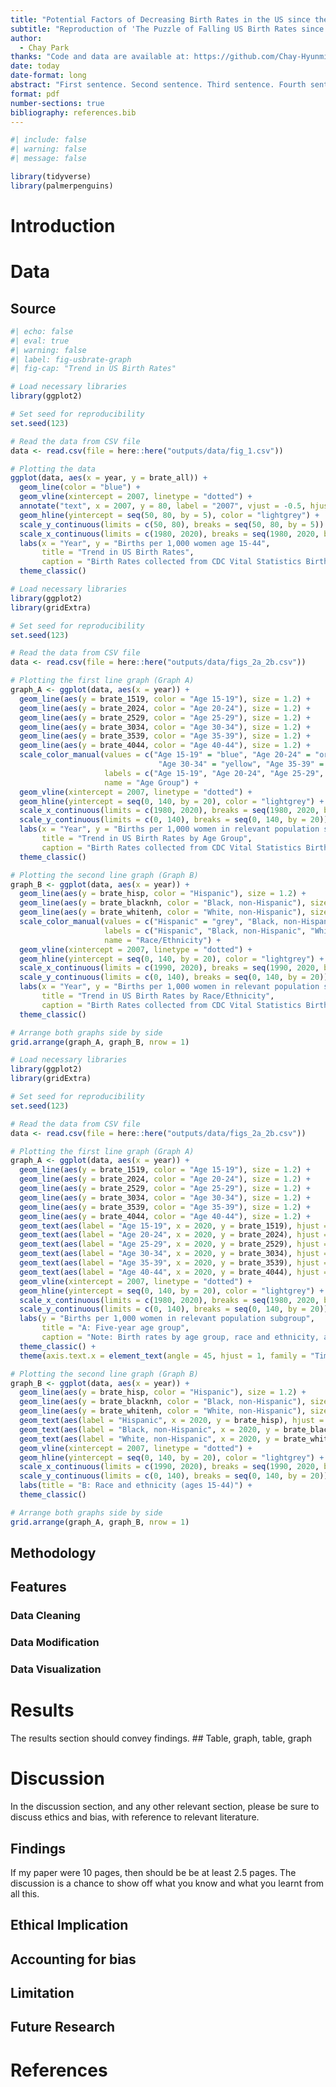```yaml
---
title: "Potential Factors of Decreasing Birth Rates in the US since the Great Recession and Beyond"
subtitle: "Reproduction of 'The Puzzle of Falling US Birth Rates since the Great Recession'(Kearney, Levine & Pardue, 2022)"
author: 
  - Chay Park
thanks: "Code and data are available at: https://github.com/Chay-HyunminPark/Social-Science-Study."
date: today
date-format: long
abstract: "First sentence. Second sentence. Third sentence. Fourth sentence."
format: pdf
number-sections: true
bibliography: references.bib
---
```


```r
#| include: false
#| warning: false
#| message: false

library(tidyverse)
library(palmerpenguins)
```


# Introduction


# Data {#sec-data}

## Source

```r
#| echo: false
#| eval: true
#| warning: false
#| label: fig-usbrate-graph
#| fig-cap: "Trend in US Birth Rates"

# Load necessary libraries
library(ggplot2)

# Set seed for reproducibility
set.seed(123)

# Read the data from CSV file
data <- read.csv(file = here::here("outputs/data/fig_1.csv"))

# Plotting the data
ggplot(data, aes(x = year, y = brate_all)) +
  geom_line(color = "blue") +
  geom_vline(xintercept = 2007, linetype = "dotted") +
  annotate("text", x = 2007, y = 80, label = "2007", vjust = -0.5, hjust = 0.5, color = "black") +
  geom_hline(yintercept = seq(50, 80, by = 5), color = "lightgrey") +
  scale_y_continuous(limits = c(50, 80), breaks = seq(50, 80, by = 5)) +
  scale_x_continuous(limits = c(1980, 2020), breaks = seq(1980, 2020, by = 1), labels = function(x) ifelse(x %% 5 == 0, x, "")) +
  labs(x = "Year", y = "Births per 1,000 women age 15-44",
       title = "Trend in US Birth Rates",
       caption = "Birth Rates collected from CDC Vital Statistics Births Reports for 2015, 2019, and 2020.") +
  theme_classic()

```
```r
# Load necessary libraries
library(ggplot2)
library(gridExtra)

# Set seed for reproducibility
set.seed(123)

# Read the data from CSV file
data <- read.csv(file = here::here("outputs/data/figs_2a_2b.csv"))

# Plotting the first line graph (Graph A)
graph_A <- ggplot(data, aes(x = year)) +
  geom_line(aes(y = brate_1519, color = "Age 15-19"), size = 1.2) +
  geom_line(aes(y = brate_2024, color = "Age 20-24"), size = 1.2) +
  geom_line(aes(y = brate_2529, color = "Age 25-29"), size = 1.2) +
  geom_line(aes(y = brate_3034, color = "Age 30-34"), size = 1.2) +
  geom_line(aes(y = brate_3539, color = "Age 35-39"), size = 1.2) +
  geom_line(aes(y = brate_4044, color = "Age 40-44"), size = 1.2) +
  scale_color_manual(values = c("Age 15-19" = "blue", "Age 20-24" = "orange", "Age 25-29" = "grey",
                                 "Age 30-34" = "yellow", "Age 35-39" = "cyan", "Age 40-44" = "green"),
                     labels = c("Age 15-19", "Age 20-24", "Age 25-29", "Age 30-34", "Age 35-39", "Age 40-44"),
                     name = "Age Group") +
  geom_vline(xintercept = 2007, linetype = "dotted") +
  geom_hline(yintercept = seq(0, 140, by = 20), color = "lightgrey") +
  scale_x_continuous(limits = c(1980, 2020), breaks = seq(1980, 2020, by = 5)) +
  scale_y_continuous(limits = c(0, 140), breaks = seq(0, 140, by = 20)) +
  labs(x = "Year", y = "Births per 1,000 women in relevant population subgroup",
       title = "Trend in US Birth Rates by Age Group",
       caption = "Birth Rates collected from CDC Vital Statistics Births Reports for 2015, 2019, and 2020.") +
  theme_classic()

# Plotting the second line graph (Graph B)
graph_B <- ggplot(data, aes(x = year)) +
  geom_line(aes(y = brate_hisp, color = "Hispanic"), size = 1.2) +
  geom_line(aes(y = brate_blacknh, color = "Black, non-Hispanic"), size = 1.2) +
  geom_line(aes(y = brate_whitenh, color = "White, non-Hispanic"), size = 1.2) +
  scale_color_manual(values = c("Hispanic" = "grey", "Black, non-Hispanic" = "orange", "White, non-Hispanic" = "blue"),
                     labels = c("Hispanic", "Black, non-Hispanic", "White, non-Hispanic"),
                     name = "Race/Ethnicity") +
  geom_vline(xintercept = 2007, linetype = "dotted") +
  geom_hline(yintercept = seq(0, 140, by = 20), color = "lightgrey") +
  scale_x_continuous(limits = c(1990, 2020), breaks = seq(1990, 2020, by = 5)) +
  scale_y_continuous(limits = c(0, 140), breaks = seq(0, 140, by = 20)) +
  labs(x = "Year", y = "Births per 1,000 women in relevant population subgroup",
       title = "Trend in US Birth Rates by Race/Ethnicity",
       caption = "Birth Rates collected from CDC Vital Statistics Births Reports for 2015, 2019, and 2020.") +
  theme_classic()

# Arrange both graphs side by side
grid.arrange(graph_A, graph_B, nrow = 1)

```

```r
# Load necessary libraries
library(ggplot2)
library(gridExtra)

# Set seed for reproducibility
set.seed(123)

# Read the data from CSV file
data <- read.csv(file = here::here("outputs/data/figs_2a_2b.csv"))

# Plotting the first line graph (Graph A)
graph_A <- ggplot(data, aes(x = year)) +
  geom_line(aes(y = brate_1519, color = "Age 15-19"), size = 1.2) +
  geom_line(aes(y = brate_2024, color = "Age 20-24"), size = 1.2) +
  geom_line(aes(y = brate_2529, color = "Age 25-29"), size = 1.2) +
  geom_line(aes(y = brate_3034, color = "Age 30-34"), size = 1.2) +
  geom_line(aes(y = brate_3539, color = "Age 35-39"), size = 1.2) +
  geom_line(aes(y = brate_4044, color = "Age 40-44"), size = 1.2) +
  geom_text(aes(label = "Age 15-19", x = 2020, y = brate_1519), hjust = 0, vjust = -0.5, color = "blue", family = "Times") +
  geom_text(aes(label = "Age 20-24", x = 2020, y = brate_2024), hjust = 0, vjust = -0.5, color = "orange", family = "Times") +
  geom_text(aes(label = "Age 25-29", x = 2020, y = brate_2529), hjust = 0, vjust = -0.5, color = "grey", family = "Times") +
  geom_text(aes(label = "Age 30-34", x = 2020, y = brate_3034), hjust = 0, vjust = -0.5, color = "yellow", family = "Times") +
  geom_text(aes(label = "Age 35-39", x = 2020, y = brate_3539), hjust = 0, vjust = -0.5, color = "cyan", family = "Times") +
  geom_text(aes(label = "Age 40-44", x = 2020, y = brate_4044), hjust = 0, vjust = -0.5, color = "green", family = "Times") +
  geom_vline(xintercept = 2007, linetype = "dotted") +
  geom_hline(yintercept = seq(0, 140, by = 20), color = "lightgrey") +
  scale_x_continuous(limits = c(1980, 2020), breaks = seq(1980, 2020, by = 5), labels = function(x) paste(x, "\n")) +
  scale_y_continuous(limits = c(0, 140), breaks = seq(0, 140, by = 20)) +
  labs(y = "Births per 1,000 women in relevant population subgroup",
       title = "A: Five-year age group",
       caption = "Note: Birth rates by age group, race and ethnicity, and marital status are gathered from CDC Vital Statistics Births Reports. Birt rates by Hispanic subpopulation, mother's education are calculated by the original author's NCHS Vital Statistics birth microdata, SEER population data, and the Current Population Survey.") +
  theme_classic() +
  theme(axis.text.x = element_text(angle = 45, hjust = 1, family = "Times"))

# Plotting the second line graph (Graph B)
graph_B <- ggplot(data, aes(x = year)) +
  geom_line(aes(y = brate_hisp, color = "Hispanic"), size = 1.2) +
  geom_line(aes(y = brate_blacknh, color = "Black, non-Hispanic"), size = 1.2) +
  geom_line(aes(y = brate_whitenh, color = "White, non-Hispanic"), size = 1.2) +
  geom_text(aes(label = "Hispanic", x = 2020, y = brate_hisp), hjust = 0, vjust = -0.5, color = "grey", family = "Times") +
  geom_text(aes(label = "Black, non-Hispanic", x = 2020, y = brate_blacknh), hjust = 0, vjust = -0.5, color = "orange", family = "Times") +
  geom_text(aes(label = "White, non-Hispanic", x = 2020, y = brate_whitenh), hjust = 0, vjust = -0.5, color = "blue", family = "Times") +
  geom_vline(xintercept = 2007, linetype = "dotted") +
  geom_hline(yintercept = seq(0, 140, by = 20), color = "lightgrey") +
  scale_x_continuous(limits = c(1990, 2020), breaks = seq(1990, 2020, by = 5), labels = function(x) paste(x, "\n")) +
  scale_y_continuous(limits = c(0, 140), breaks = seq(0, 140, by = 20)) +
  labs(title = "B: Race and ethnicity (ages 15-44)") +
  theme_classic()

# Arrange both graphs side by side
grid.arrange(graph_A, graph_B, nrow = 1)

```



## Methodology

## Features

### Data Cleaning

### Data Modification

### Data Visualization


# Results
The results section should convey findings.
## Table, graph, table, graph

# Discussion

In the discussion section, and any other relevant section, please be sure to discuss ethics and bias, with reference to relevant literature.

## Findings

If my paper were 10 pages, then should be be at least 2.5 pages. The discussion is a chance to show off what you know and what you learnt from all this. 

## Ethical Implication

## Accounting for bias

## Limitation

## Future Research

\newpage

# References
